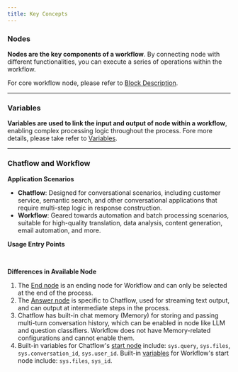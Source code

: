 ```yaml
---
title: Key Concepts
---
```


### Nodes

**Nodes are the key components of a workflow**. By connecting node with different functionalities, you can execute a series of operations within the workflow.

For core workflow node, please refer to [Block Description](/en/guides/workflow/node).

***

### Variables

**Variables are used to link the input and output of node within a workflow**, enabling complex processing logic throughout the process. Fore more details, please take refer to [Variables](/en/guides/workflow/variables).

***

### Chatflow and Workflow

**Application Scenarios**

* **Chatflow**: Designed for conversational scenarios, including customer service, semantic search, and other conversational applications that require multi-step logic in response construction.
* **Workflow**: Geared towards automation and batch processing scenarios, suitable for high-quality translation, data analysis, content generation, email automation, and more.

**Usage Entry Points**

<div class="image-side-by-side">
  <img
src="https://assets-docs.dify.ai/2024/12/befca8ff01ac5dccf4d32bcab08b8a11.png"
className="mx-auto"
alt=""
/>
  <img
src="https://assets-docs.dify.ai/2024/12/56521297208916676acaf1c59e968e41.png"
className="mx-auto"
alt=""
/>
</div>

**Differences in Available Node**

1. The [End node](/en/guides/workflow/node/end) is an ending node for Workflow and can only be selected at the end of the process.
2. The [Answer node](/en/guides/workflow/node/answer) is specific to Chatflow, used for streaming text output, and can output at intermediate steps in the process.
3. Chatflow has built-in chat memory (Memory) for storing and passing multi-turn conversation history, which can be enabled in node like LLM and question classifiers. Workflow does not have Memory-related configurations and cannot enable them.
4. Built-in variables for Chatflow's [start node](/en/guides/workflow/node/start) include: `sys.query`, `sys.files`, `sys.conversation_id`, `sys.user_id`. Built-in [variables](/en/guides/workflow/variables) for Workflow's start node include: `sys.files`, `sys_id`.
